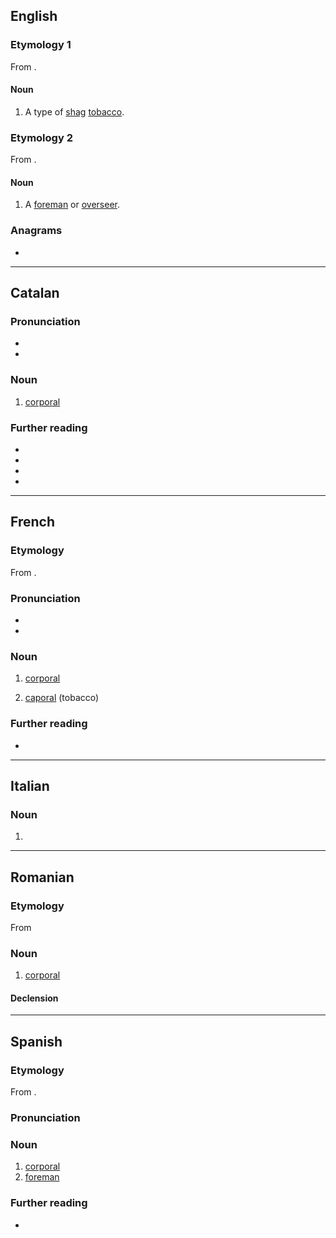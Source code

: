 ==English==

===Etymology 1===
From {{bor|en|fr|caporal}}.

====Noun====
{{en-noun|-}}

# A type of [[shag]] [[tobacco]].

===Etymology 2===
From {{bor|en|es|caporal}}.

====Noun====
{{en-noun}}

# {{lb|en|Latin America}} A [[foreman]] or [[overseer]].

===Anagrams===
* {{anagrams|en|a=aaclopr|crapola}}

----

==Catalan==

===Pronunciation===
* {{ca-IPA}}
* {{rhymes|ca|al|s=3}}

===Noun===
{{ca-noun|m}}

# {{lb|ca|military}} [[corporal]]

===Further reading===
* {{R:IEC2}}
* {{R:GDLC}}
* {{R:DNV}}
* {{R:DCVB}}

{{c|ca|Military ranks}}

----

==French==

===Etymology===
From {{bor|fr|it|caporale}}.

===Pronunciation===
* {{fr-IPA}}
* {{audio|fr|LL-Q150 (fra)-Lepticed7-caporal.wav|Audio}}

===Noun===
{{fr-noun|m|caporaux}}

# {{lb|fr|military}} [[corporal]]
# [[#English|caporal]] (tobacco)

===Further reading===
* {{R:TLFi}}

{{C|fr|Military ranks}}

----

==Italian==

===Noun===
{{it-noun|m|apoc=1}}

# {{apocopic form of|it|caporale}}

----

==Romanian==

===Etymology===
From {{bor|ro|fr|caporal}}

===Noun===
{{ro-noun|m|caporali}}

# [[corporal]]

====Declension====
{{ro-noun-m}}

----

==Spanish==

===Etymology===
From {{bor|es|it|caporale}}.

===Pronunciation===
{{es-IPA}}

===Noun===
{{es-noun|m}}

# [[corporal]]
# [[foreman]]

===Further reading===
* {{R:DRAE}}

{{C|es|Military ranks}}